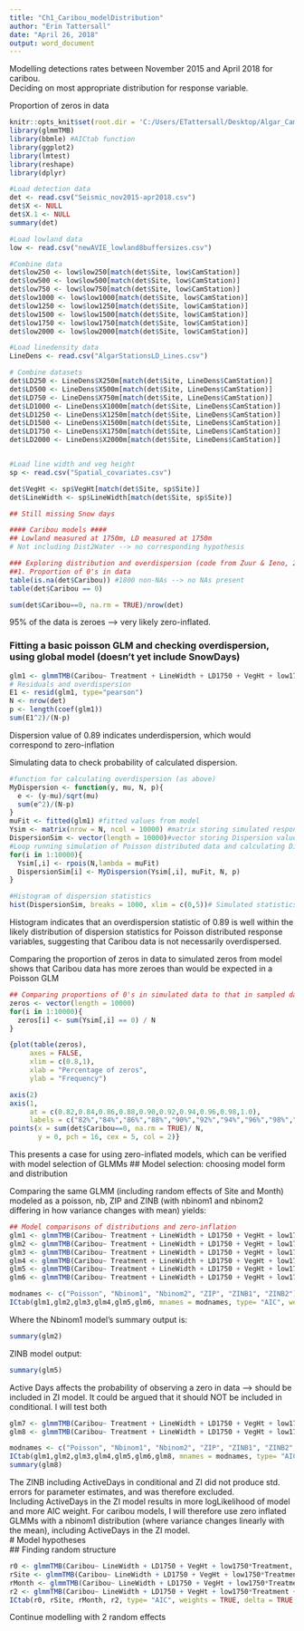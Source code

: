 ```yaml
---
title: "Ch1_Caribou_modelDistribution"
author: "Erin Tattersall"
date: "April 26, 2018"
output: word_document
---
```


Modelling detections rates between November 2015 and April 2018 for caribou.  
Deciding on most appropriate distribution for response variable.


Proportion of zeros in data
```r
knitr::opts_knit$set(root.dir = 'C:/Users/ETattersall/Desktop/Algar_Cam_Traps/Algar_Camera_Traps/Data') #Setting working directory for all code chunks
library(glmmTMB)
library(bbmle) #AICtab function
library(ggplot2)
library(lmtest)
library(reshape)
library(dplyr)
```
```r
#Load detection data
det <- read.csv("Seismic_nov2015-apr2018.csv")
det$X <- NULL
det$X.1 <- NULL
summary(det)

#Load lowland data
low <- read.csv("newAVIE_lowland8buffersizes.csv")

#Combine data
det$low250 <- low$low250[match(det$Site, low$CamStation)]
det$low500 <- low$low500[match(det$Site, low$CamStation)]
det$low750 <- low$low750[match(det$Site, low$CamStation)]
det$low1000 <- low$low1000[match(det$Site, low$CamStation)]
det$low1250 <- low$low1250[match(det$Site, low$CamStation)]
det$low1500 <- low$low1500[match(det$Site, low$CamStation)]
det$low1750 <- low$low1750[match(det$Site, low$CamStation)]
det$low2000 <- low$low2000[match(det$Site, low$CamStation)]

#Load linedensity data
LineDens <- read.csv("AlgarStationsLD_Lines.csv")

# Combine datasets
det$LD250 <- LineDens$X250m[match(det$Site, LineDens$CamStation)]
det$LD500 <- LineDens$X500m[match(det$Site, LineDens$CamStation)]
det$LD750 <- LineDens$X750m[match(det$Site, LineDens$CamStation)]
det$LD1000 <- LineDens$X1000m[match(det$Site, LineDens$CamStation)]
det$LD1250 <- LineDens$X1250m[match(det$Site, LineDens$CamStation)]
det$LD1500 <- LineDens$X1500m[match(det$Site, LineDens$CamStation)]
det$LD1750 <- LineDens$X1750m[match(det$Site, LineDens$CamStation)]
det$LD2000 <- LineDens$X2000m[match(det$Site, LineDens$CamStation)]


#Load line width and veg height
sp <- read.csv("Spatial_covariates.csv")

det$VegHt <- sp$VegHt[match(det$Site, sp$Site)]
det$LineWidth <- sp$LineWidth[match(det$Site, sp$Site)]

## Still missing Snow days

```
```r

#### Caribou models ####
## Lowland measured at 1750m, LD measured at 1750m
# Not including Dist2Water --> no corresponding hypothesis

### Exploring distribution and overdispersion (code from Zuur & Ieno, 2016)
##1. Proportion of 0's in data
table(is.na(det$Caribou)) #1800 non-NAs --> no NAs present
table(det$Caribou == 0)
```
```r
sum(det$Caribou==0, na.rm = TRUE)/nrow(det)
```
  95% of the data is zeroes --> very likely zero-inflated.  

### Fitting a basic poisson GLM and checking overdispersion, using global model (doesn't yet include SnowDays)
```r
glm1 <- glmmTMB(Caribou~ Treatment + LineWidth + LD1750 + VegHt + low1750 + ActiveDays, data = det, family = poisson)
# Residuals and overdispersion
E1 <- resid(glm1, type="pearson")
N <- nrow(det)
p <- length(coef(glm1))
sum(E1^2)/(N-p)
```
Dispersion value of  0.89 indicates underdispersion, which would correspond to zero-inflation

Simulating data to check probability of calculated dispersion.
```r
#function for calculating overdispersion (as above)
MyDispersion <- function(y, mu, N, p){
  e <- (y-mu)/sqrt(mu)
  sum(e^2)/(N-p)
}
muFit <- fitted(glm1) #fitted values from model
Ysim <- matrix(nrow = N, ncol = 10000) #matrix storing simulated responses
DispersionSim <- vector(length = 10000)#vector storing Dispersion value
#Loop running simulation of Poisson distributed data and calculating Dispersion value
for(i in 1:10000){
  Ysim[,i] <- rpois(N,lambda = muFit)
  DispersionSim[i] <- MyDispersion(Ysim[,i], muFit, N, p)
}
```
```r
#Histogram of dispersion statistics
hist(DispersionSim, breaks = 1000, xlim = c(0,5))# Simulated statistics are mostly on either side of 1 -->unlikely to have overdispersion
```
Histogram indicates that an overdispersion statistic of 0.89 is well within the likely distribution of dispersion statistics for Poisson distributed response variables, suggesting that Caribou data is not necessarily overdispersed.  

Comparing the proportion of zeros in data to simulated zeros from model shows that Caribou data has more zeroes than would be expected in a Poisson GLM
```r
## Comparing proportions of 0's in simulated data to that in sampled data
zeros <- vector(length = 10000)
for(i in 1:10000){
  zeros[i] <- sum(Ysim[,i] == 0) / N
}

{plot(table(zeros),
     axes = FALSE,
     xlim = c(0.8,1),
     xlab = "Percentage of zeros",
     ylab = "Frequency")

axis(2)
axis(1, 
     at = c(0.82,0.84,0.86,0.88,0.90,0.92,0.94,0.96,0.98,1.0),
     labels = c("82%","84%","86%","88%","90%","92%","94%","96%","98%","100%"))
points(x = sum(det$Caribou==0, na.rm = TRUE)/ N,
       y = 0, pch = 16, cex = 5, col = 2)}
```
  This presents a case for using zero-inflated models, which can be verified with model selection of GLMMs
## Model selection: choosing model form and distribution  

Comparing the same GLMM (including random effects of Site and Month) modeled as a poisson, nb, ZIP and ZINB (with nbinom1 and nbinom2 differing in how variance changes with mean) yields:
```r
## Model comparisons of distributions and zero-inflation
glm1 <- glmmTMB(Caribou~ Treatment + LineWidth + LD1750 + VegHt + low1750 + ActiveDays + (1| Site) + (1|Month), data = det, family = poisson)
glm2 <- glmmTMB(Caribou~ Treatment + LineWidth + LD1750 + VegHt + low1750 + ActiveDays + (1| Site) + (1|Month), data = det, family = nbinom1(link= "log"))
glm3 <- glmmTMB(Caribou~ Treatment + LineWidth + LD1750 + VegHt + low1750 + ActiveDays + (1| Site) + (1|Month), data = det, family = nbinom2(link = "log"))
glm4 <- glmmTMB(Caribou~ Treatment + LineWidth + LD1750 + VegHt + low1750 + ActiveDays + (1| Site) + (1|Month), zi = ~1, data = det, family = poisson)
glm5 <- glmmTMB(Caribou~ Treatment + LineWidth + LD1750 + VegHt + low1750 + ActiveDays +(1| Site) + (1|Month), zi = ~1, data = det, family = nbinom1(link= "log"))
glm6 <- glmmTMB(Caribou~ Treatment + LineWidth + LD1750 + VegHt + low1750 + ActiveDays + (1| Site) + (1|Month), zi = ~1, data = det, family = nbinom2(link= "log"))
```
```r
modnames <- c("Poisson", "Nbinom1", "Nbinom2", "ZIP", "ZINB1", "ZINB2")
ICtab(glm1,glm2,glm3,glm4,glm5,glm6, mnames = modnames, type= "AIC", weights = TRUE, delta = TRUE, logLik = TRUE, sort=TRUE)

```
Where the Nbinom1 model's summary output is:
```r
summary(glm2)
```
 ZINB model output:
```r
summary(glm5)
```
 Active Days affects the probability of observing a zero in data --> should be included in ZI model. It could be argued that it should NOT be included in conditional. I will test both
```r
glm7 <- glmmTMB(Caribou~ Treatment + LineWidth + LD1750 + VegHt + low1750 + ActiveDays +(1| Site) + (1|Month), zi = ~ActiveDays, data = det, family = nbinom1(link= "log"))
glm8 <- glmmTMB(Caribou~ Treatment + LineWidth + LD1750 + VegHt + low1750 +(1| Site) + (1|Month), zi = ~ActiveDays, data = det, family = nbinom1(link= "log"))
```
```r
modnames <- c("Poisson", "Nbinom1", "Nbinom2", "ZIP", "ZINB1", "ZINB2", "ZINB1-AD1")
ICtab(glm1,glm2,glm3,glm4,glm5,glm6,glm8, mnames = modnames, type= "AIC", weights = TRUE, delta = TRUE, logLik = TRUE, sort=TRUE)
summary(glm8)
```
 The ZINB including ActiveDays in conditional and ZI did not produce std. errors for parameter estimates, and was therefore excluded.  
 Including ActiveDays in the ZI model results in more logLikelihood of model and more AIC weight.
 For caribou models, I will therefore use zero inflated GLMMs with a nbinom1 distribution (where variance changes linearly with the mean), including ActiveDays in the ZI model.  
 # Model hypotheses  
 ## Finding random structure
```r
r0 <- glmmTMB(Caribou~ LineWidth + LD1750 + VegHt + low1750*Treatment, data = det, zi=~ActiveDays,family = nbinom1)
rSite <- glmmTMB(Caribou~ LineWidth + LD1750 + VegHt + low1750*Treatment + (1|Site), data = det,zi=~ActiveDays, family = nbinom1) 
rMonth <- glmmTMB(Caribou~ LineWidth + LD1750 + VegHt + low1750*Treatment + (1|Month), data = det, zi=~ActiveDays, family = nbinom1)
r2 <- glmmTMB(Caribou~ LineWidth + LD1750 + VegHt + low1750*Treatment + (1|Site) + (1|Month), data = det, zi=~ActiveDays,family = nbinom1)
ICtab(r0, rSite, rMonth, r2, type= "AIC", weights = TRUE, delta = TRUE, logLik = TRUE, sort=TRUE)
```
Continue modelling with 2 random effects
 
